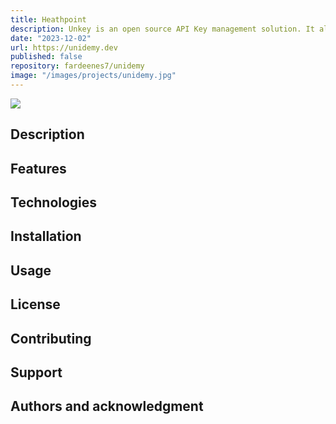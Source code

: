 ```yaml
---
title: Heathpoint
description: Unkey is an open source API Key management solution. It allows you to create, manage and validate API Keys for your users. It’s built with security and speed in mind.
date: "2023-12-02"
url: https://unidemy.dev
published: false
repository: fardeenes7/unidemy
image: "/images/projects/unidemy.jpg"
---
```


[![](https://unkey.dev/images/landing/app.png)](https://unidemy.dev)

## Description

## Features

## Technologies

## Installation

## Usage

## License

## Contributing

## Support

## Authors and acknowledgment
